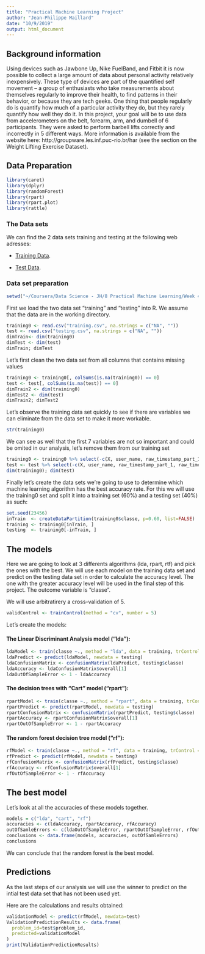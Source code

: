 ---
title: "Practical Machine Learning Project"
author: "Jean-Philippe Maillard"
date: "10/9/2019"
output: html_document
---

## Background information

Using devices such as Jawbone Up, Nike FuelBand, and Fitbit it is now possible to collect a large amount of data about personal activity relatively inexpensively. These type of devices are part of the quantified self movement – a group of enthusiasts who take measurements about themselves regularly to improve their health, to find patterns in their behavior, or because they are tech geeks. One thing that people regularly do is quantify how much of a particular activity they do, but they rarely quantify how well they do it. In this project, your goal will be to use data from accelerometers on the belt, forearm, arm, and dumbell of 6 participants. They were asked to perform barbell lifts correctly and incorrectly in 5 different ways. More information is available from the website here: http://groupware.les.inf.puc-rio.br/har (see the section on the Weight Lifting Exercise Dataset).

## Data Preparation

```{r include=FALSE, echo=FALSE}

library(caret)
library(dplyr)
library(randomForest)
library(rpart)
library(rpart.plot)
library(rattle)
```

### The Data sets

We can find the 2 data sets training and testing at the following web  adresses:

* [Training Data](https://d396qusza40orc.cloudfront.net/predmachlearn/pmltraining.csv).

* [Test Data](https://d396qusza40orc.cloudfront.net/predmachlearn/pmltesting.csv).

### Data set preparation

```{r echo=FALSE, include=FALSE}
setwd("~/Coursera/Data Science - JH/8 Practical Machine Learning/Week 4")
```

First we load the two data set "training" and "testing" into R. We assume that the data are in the working directory.

```{r}
training0 <- read.csv("training.csv", na.strings = c("NA", ""))
test <- read.csv("testing.csv", na.strings = c("NA", ""))
dimTrain<- dim(training0)
dimTest <- dim(test)
dimTrain; dimTest
```

Let's first clean the two data set from all columns that contains missing values
```{r}
training0 <- training0[, colSums(is.na(training0)) == 0]
test <- test[, colSums(is.na(test)) == 0]
dimTrain2 <- dim(training0)
dimTest2 <- dim(test)
dimTrain2; dimTest2
```

Let's observe the training data set quickly to see if there are variables we can eliminate from the data set to make it more workable.

```{r}
str(training0)
```

We can see as well that the first 7 variables are not so important and could be omited in our analysis, let's remove them from our training set

```{r}
training0 <- training0 %>% select(-c(X, user_name, raw_timestamp_part_1, raw_timestamp_part_2, cvtd_timestamp, new_window, num_window))
test <- test %>% select(-c(X, user_name, raw_timestamp_part_1, raw_timestamp_part_2, cvtd_timestamp, new_window, num_window))
dim(training0); dim(test)
```


Finally let's create the data sets we're going to use to determine which machine learning algorithm has the best accuracy rate. For this we will use the training0 set and split it into a training set (60%) and a testing set (40%) as such:

```{r}
set.seed(23456)
inTrain  <- createDataPartition(training0$classe, p=0.60, list=FALSE)
training <- training0[inTrain, ]
testing  <- training0[-inTrain, ]

```


## The models

Here we are going to look at 3 differents algorithms (lda, rpart, rtf) and pick the ones with the best. We will use each model on the training data set and predict on the testing data set in order to calculate the accuracy level. The one with the greater accuracy level will be used in the final step of this project. The outcome variable is "classe".

We will use arbitratirery a cross-validation of 5.

```{r}
validControl <- trainControl(method = "cv", number = 5)
```

Let's create the models:

#### The Linear Discriminant Analysis model ("lda"):

```{r}
ldaModel <- train(classe ~., method = "lda", data = training, trControl = validControl)
ldaPredict <- predict(ldaModel, newdata = testing)
ldaConfusionMatrix <- confusionMatrix(ldaPredict, testing$classe)
ldaAccuracy <- ldaConfusionMatrix$overall[1]
ldaOutOfSampleError <- 1 - ldaAccuracy
```


#### The decision trees with "Cart" model ("rpart"):

```{r}
rpartModel <- train(classe ~., method = "rpart", data = training, trControl = validControl)
rpartPredict <- predict(rpartModel, newdata = testing)
rpartConfusionMatrix <- confusionMatrix(rpartPredict, testing$classe)
rpartAccuracy <- rpartConfusionMatrix$overall[1]
rpartOutOfSampleError <- 1 - rpartAccuracy
```

#### The random forest decision tree model ("rf"):

```{r}
rfModel <- train(classe ~., method = "rf", data = training, trControl = validControl)
rfPredict <- predict(rfModel, newdata = testing)
rfConfusionMatrix <- confusionMatrix(rfPredict, testing$classe)
rfAccuracy <- rfConfusionMatrix$overall[1]
rfOutOfSampleError <- 1 - rfAccuracy

```


## The best model

Let's look at all the accuracies of these models together.
```{r}
models = c("lda", "cart", "rf")
accuracies <- c(ldaAccuracy, rpartAccuracy, rfAccuracy) 
outOfSamleErrors <- c(ldaOutOfSampleError, rpartOutOfSampleError, rfOutOfSampleError) 
conclusions <- data.frame(models, accuracies, outOfSamleErrors)
conclusions
```


We can conclude that the random forest is the best model.


## Predictions

As the last steps of our analysis we will use the winner to predict on the intial test data set that has not been used yet.

Here are the calculations and results obtained:

```{r}
validationModel <- predict(rfModel, newdata=test)
ValidationPredictionResults <- data.frame(
  problem_id=test$problem_id,
  predicted=validationModel
)
print(ValidationPredictionResults)


```



